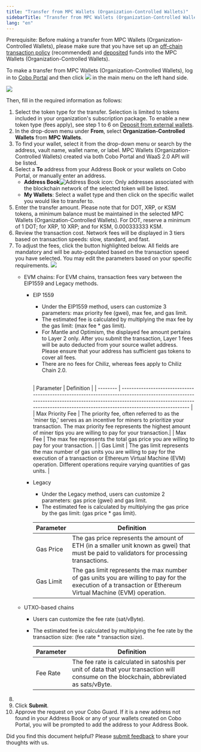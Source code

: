 ```yaml
---
title: "Transfer from MPC Wallets (Organization-Controlled Wallets)"
sidebarTitle: "Transfer from MPC Wallets (Organization-Controlled Wallets)"
lang: "en"
---
```



<Note>Prerequisite: Before making a transfer from MPC Wallets (Organization-Controlled Wallets), please make sure that you have set up an [off-chain transaction policy](/en/portal/risk-controls/off-chain-tx-set-transfer) (recommended) and [deposited](/en/portal/mpc-wallets/ocw/transfers) funds into the MPC Wallets (Organization-Controlled Wallets).</Note>

To make a transfer from MPC Wallets (Organization-Controlled Wallets), log in to [Cobo Portal](https://portal.cobo.com/login) and then click <img src="/en/images/transfers/transfer-button.svg" className="icon"></img> in the main menu on the left hand side.

<img src="/en/images/transfers/transfer-button-location.png" className="screenshot_modal"/>
 

Then, fill in the required information as follows:

1. Select the token type for the transfer. Selection is limited to tokens included in your organization's subscription package. To enable a new token type (fees apply), see step 1 to 6 on [Deposit from external wallets](/en/portal/mpc-wallets/ocw/transfers#deposit-from-external-wallets).
2. In the drop-down menu under **From**, select **Organization-Controlled Wallets** from **MPC Wallets**.
3. To find your wallet, select it from the drop-down menu or search by the address, vault name, wallet name, or label. MPC Wallets (Organization-Controlled Wallets) created via both Cobo Portal and WaaS 2.0 API will be listed.
4. Select a **To** address from your Address Book or your wallets on Cobo Portal, or manually enter an address.
    - **Address Book**<img src="/en/images/common/icon_address_book.svg" className="icon" alt="Address Book icon" />: Only addresses associated with the blockchain network of the selected token will be listed.
    - **My Wallets**: Select a wallet type and then click on the specific wallet you would like to transfer to.
5. Enter the transfer amount. Please note that for DOT, XRP, or KSM tokens, a minimum balance must be maintained in the selected MPC Wallets (Organization-Controlled Wallets). For DOT, reserve a minimum of 1 DOT; for XRP, 10 XRP; and for KSM, 0.000333333 KSM.
6. Review the transaction cost. Network fees will be displayed in 3 tiers based on transaction speeds: slow, standard, and fast.
7. To adjust the fees, click the button highlighted below. All fields are mandatory and will be auto-populated based on the transaction speed you have selected. You may edit the parameters based on your specific requirements.
    <img src="/en/images/transfers/customize-fees.png" className="screenshot_modal"/>
    - EVM  chains: For EVM chains, transaction fees vary between the EIP1559 and Legacy methods.
        - EIP 1559
            - Under the EIP1559 method, users can customize 3 parameters: max priority fee (gwei), max fee, and gas limit.
            - The estimated fee is calculated by multiplying the max fee by the gas limit: (max fee * gas limit).
            - For Mantle and Optimism, the displayed fee amount pertains to Layer 2 only. After you submit the transaction, Layer 1 fees will be auto deducted from your source wallet address. Please ensure that your address has sufficient gas tokens to cover all fees.
            - There are no fees for Chiliz, whereas fees apply to Chiliz Chain 2.0.

            <a id="eip1559"></a>	
            | Parameter        | Definition                                                                                                                                                                                                                             |
            | --------         | -------------------------------------------------------------------------------------------------------------------------------------------------------------------------------------------------------------------------------------  |
            | Max Priority Fee | The priority fee, often referred to as the 'miner tip,' serves as an incentive for miners to prioritize your transaction. The max priority fee represents the highest amount of miner tips you are willing to pay for your transaction.|
            | Max Fee          | The max fee represents the total gas price you are willing to pay for your transaction.                                                                                                                                                |
            | Gas Limit        | The gas limit represents the max number of gas units you are willing to pay for the execution of a transaction or Ethereum Virtual Machine (EVM) operation. Different operations require varying quantities of gas units.              |

        - Legacy
            - Under the Legacy method, users can customize 2 parameters: gas price (gwei) and gas limit.
            - The estimated fee is calculated by multiplying the gas price by the gas limit: (gas price * gas limit).

            | Parameter | Definition                                                                                                                                                  |
            | --------  | ----------------------------------------------------------------------------------------------------------------------------------------------------------  |
            | Gas Price | The gas price represents the amount of ETH (in a smaller unit known as gwei) that must be paid to validators for processing transactions.                   |
            | Gas Limit | The gas limit represents the max number of gas units you are willing to pay for the execution of a transaction or Ethereum Virtual Machine (EVM) operation. |   
            
    - UTXO-based chains
        - Users can customize the fee rate (sat/vByte).
        - The estimated fee is calculated by multiplying the fee rate by the transaction size: (fee rate * transaction size).

            | Parameter | Definition                                                                                                                               |
            | --------  | -----------------------------------------------------------------------------------------------------------------------------------------|
            | Fee Rate  | The fee rate is calculated in satoshis per unit of data that your transaction will consume on the blockchain, abbreviated as sats/vByte. |
8. <MySnippet />
9. Click **Submit**.
10. Approve the request on your Cobo Guard. If it is a new address not found in your Address Book or any of your wallets created on Cobo Portal, you will be prompted to add the address to your Address Book.

<Tip>Did you find this document helpful? Please [submit feedback](https://forms.zohopublic.com/cobo/form/DocumentFeedbackForm/formperma/QvLOhxJv1_JMsJ-1dleZ8Itb_7rzN-LtgvsDdxosoVI?referrername=manuals) to share your thoughts with us.</Tip>